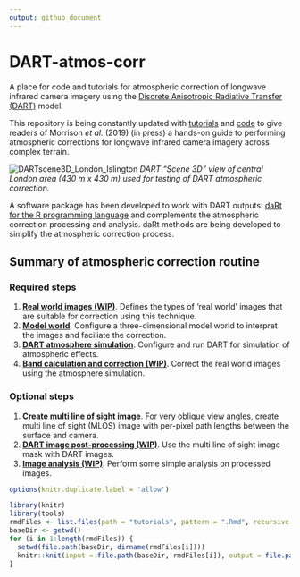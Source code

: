 ```yaml
---
output: github_document
---
```


# DART-atmos-corr
A place for code and tutorials for atmospheric correction of longwave infrared camera imagery using the [Discrete Anisotropic Radiative Transfer (DART)](http://www.cesbio.ups-tlse.fr/us/dart.html) model.

This repository is being constantly updated with [tutorials](tutorials) and [code](code) to give readers of Morrison *et al.* (2019) (in press) a hands-on guide to performing atmospheric corrections for longwave infrared camera imagery across complex terrain.

![DARTscene3D_London_Islington](readme/DARTscene3D_London_Islington.PNG)
*DART "Scene 3D" view of central London area (430 m x 430 m) used for testing of DART atmospheric correction.*

A software package has been developed to work with DART outputs: [daRt for the R programming language](https://github.com/willmorrison1/daRt) and complements the atmospheric correction processing and analysis. daRt methods are being developed to simplify the atmospheric correction process. 

## Summary of atmospheric correction routine

### Required steps

1. [**Real world images (WIP)**](tutorials/Real-world-images). 
Defines the types of 'real world' images that are suitable for correction using this technique.
2. [**Model world**](tutorials/Model-world). 
Configure a three-dimensional model world to interpret the images and faciliate the correction.
3. [**DART atmosphere simulation**](tutorials/DART-simulation). 
Configure and run DART for simulation of atmospheric effects.
4. [**Band calculation and correction (WIP)**](tutorials/Band-calculation). 
Correct the real world images using the atmosphere simulation.


### Optional steps

1. [**Create multi line of sight image**](tutorials/Multi-line-of-sight-images). 
For very oblique view angles, create multi line of sight (MLOS) image with per-pixel path lengths between the surface and camera.
2. [**DART image post-processing (WIP)**](tutorials/DART-simulation-post-processing). 
Use the multi line of sight image mask with DART images.
3. [**Image analysis (WIP)**](tutorials/Image-analysis). Perform some simple analysis on processed images.

```r
options(knitr.duplicate.label = 'allow')
```

```r
library(knitr)
library(tools)
rmdFiles <- list.files(path = "tutorials", pattern = ".Rmd", recursive = TRUE, full.names = TRUE)
baseDir <- getwd()
for (i in 1:length(rmdFiles)) {
  setwd(file.path(baseDir, dirname(rmdFiles[i])))
  knitr::knit(input = file.path(baseDir, rmdFiles[i]), output = file.path(baseDir, dirname(rmdFiles[i]), "README.md"))
}
```